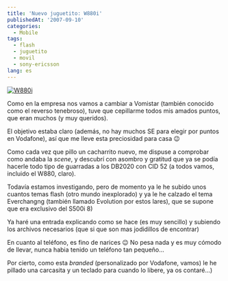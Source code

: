 ```yaml
---
title: 'Nuevo juguetito: W880i'
publishedAt: '2007-09-10'
categories:
  - Mobile
tags:
  - flash
  - juguetito
  - movil
  - sony-ericsson
lang: es
---
```


[![W880i](/static/images/legacy/se_w8801.jpg)](http://www.sonyericsson.com/spg.jsp?cc=es&lc=es&ver=4000&template=pip1&pid=10653&zone=pp 'W880i')

Como en la empresa nos vamos a cambiar a Vomistar (también conocido como el reverso tenebroso), tuve que cepillarme todos mis amados puntos, que eran muchos (y muy queridos).

El objetivo estaba claro (además, no hay muchos SE para elegir por puntos en Vodafone), así que me lleve esta preciosidad para casa 😉

Como cada vez que pillo un cacharrito nuevo, me dispuse a comprobar como andaba la _scene_, y descubrí con asombro y gratitud que ya se podía hacerle todo tipo de guarradas a los DB2020 con CID 52 (a todos vamos, incluido el W880, claro).

Todavía estamos investigando, pero de momento ya le he subido unos cuantos temas flash (otro mundo inexplorado) y ya le he calzado el tema Everchangng (también llamado Evolution por estos lares), que se supone que era exclusivo del S500i 8)

Ya haré una entrada explicando como se hace (es muy sencillo) y subiendo los archivos necesarios (que si que son mas jodidillos de encontrar)

En cuanto al teléfono, es fino de narices 😉 No pesa nada y es muy cómodo de llevar, nunca habia tenido un teléfono tan pequeño...

Por cierto, como esta _branded_ (personalizado por Vodafone, vamos) le he pillado una carcasita y un teclado para cuando lo libere, ya os contaré...)
